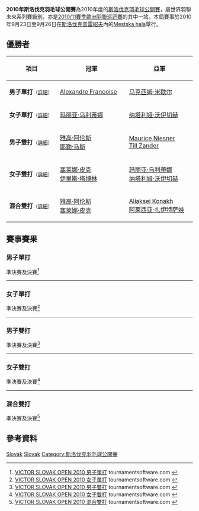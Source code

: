 {{noteTA|G1=Badminton}}
{{infobox badminton event
|name           = 2010年斯洛伐克羽毛球公開賽
|image          = 
|size           = 
|caption        =
|dates          = 2010年9月23日－9月26日
|number_edition = 
|level          = 4C
|prize_money    = 不設獎金
|location       = {{SVK}}[[普雷紹夫|普雷紹夫]]
|venue          = Mestska hala
|previous       = 2009年斯洛伐克羽毛球公開賽 
|next           = 2011年斯洛伐克羽毛球公開賽
}}
'''2010年斯洛伐克羽毛球公開賽'''為2010年度的[[斯洛伐克羽毛球公開賽|斯洛伐克羽毛球公開賽]]，屬世界羽聯未來系列賽級別，亦是[[2010/11賽季歐洲羽聯巡迴賽|2010/11賽季歐洲羽聯巡迴賽]]的其中一站。本屆賽事於2010年9月23日至9月26日在[[斯洛伐克|斯洛伐克]][[普雷紹夫|普雷紹夫]]內的[[Mestska_hala|Mestska hala]]舉行。

== 優勝者 ==
{| class=wikitable style="font-size:small"
!width="200"|項目
!width="250"|冠軍
!width="250"|亞軍
|-
|'''男子單打'''<small>（[[#男子單打|詳細]]）</small>
|{{flagicon|FRA}} [[Alexandre_Francoise|Alexandre Francoise]]
|{{flagicon|FRA}} [[马克西姆·米歇尔|马克西姆·米歇尔]]
|-
|'''女子單打'''<small>（[[#女子單打|詳細]]）</small>
|{{flagicon|UKR}} [[玛丽亚·乌利蒂娜|玛丽亚·乌利蒂娜]]
|{{flagicon|UKR}} [[纳塔利娅·沃伊切赫|纳塔利娅·沃伊切赫]]
|-
|'''男子雙打'''<small>（[[#男子雙打|詳細]]）</small>
|{{flagicon|NED}} [[雅高·阿伦斯|雅高·阿伦斯]]<br/>{{flagicon|NED}} [[耶勒·马斯|耶勒·马斯]]
|{{flagicon|GER}} [[Maurice_Niesner|Maurice Niesner]]<br/>{{flagicon|GER}} [[Till_Zander|Till Zander]]
|-
|'''女子雙打'''<small>（[[#女子雙打|詳細]]）</small>
|{{flagicon|NED}} [[塞莱娜·皮克|塞莱娜·皮克]]<br/>{{flagicon|NED}} [[伊里斯·塔博林|伊里斯·塔博林]]
|{{flagicon|UKR}} [[玛丽亚·乌利蒂娜|玛丽亚·乌利蒂娜]]<br/>{{flagicon|UKR}} [[纳塔利娅·沃伊切赫|纳塔利娅·沃伊切赫]]
|-
|'''混合雙打'''<small>（[[#混合雙打|詳細]]）</small>
|{{flagicon|NED}} [[雅高·阿伦斯|雅高·阿伦斯]]<br/>{{flagicon|NED}} [[塞莱娜·皮克|塞莱娜·皮克]]
|{{flagicon|BLR}} [[Aliaksei_Konakh|Aliaksei Konakh]]<br/>{{flagicon|BLR}} [[阿莱西亚·扎伊特萨娃|阿莱西亚·扎伊特萨娃]]
|}

== 賽事賽果 ==
=== 男子單打 ===
;準決賽及決賽<ref name="MS">[http://tournamentsoftware.com/sport/draw.aspx?id=20928751-221B-4FE4-A74A-C4C7FA95DB57&draw=2 VICTOR SLOVAK OPEN 2010 男子單打] tournamentsoftware.com {{en}}</ref>
{{4TeamBracket-Tennis3-v2
| team-width=200
| RD1-seed1=
| RD1-team1={{flagicon|FIN}} [[卡斯帕·莱希科伊宁|卡斯帕·莱希科伊宁]]
| RD1-score1-1=18
| RD1-score1-2=11
| RD1-score1-3=
| RD1-seed2=
| RD1-team2='''{{flagicon|FRA}} [[马克西姆·米歇尔|马克西姆·米歇尔]]
| RD1-score2-1='''21
| RD1-score2-2='''21
| RD1-score2-3=

| RD1-seed3=4
| RD1-team3={{flagicon|CZE}} [[帕维尔·弗洛里安|帕维尔·弗洛里安]]
| RD1-score3-1=15
| RD1-score3-2=11
| RD1-score3-3=
| RD1-seed4=Q
| RD1-team4='''{{flagicon|FRA}} [[Alexandre_Francoise|Alexandre Francoise]]
| RD1-score4-1='''21
| RD1-score4-2='''21
| RD1-score4-3=

| RD2-seed1=
| RD2-team1={{flagicon|FRA}} [[马克西姆·米歇尔|马克西姆·米歇尔]]
| RD2-score1-1='''21
| RD2-score1-2=17
| RD2-score1-3=22
| RD2-seed2=Q
| RD2-team2='''{{flagicon|FRA}} [[Alexandre_Francoise|Alexandre Francoise]]
| RD2-score2-1=18
| RD2-score2-2='''21
| RD2-score2-3='''21
}}
----

=== 女子單打 ===
;準決賽及決賽<ref name="WS">[http://tournamentsoftware.com/sport/draw.aspx?id=20928751-221B-4FE4-A74A-C4C7FA95DB57&draw=4 VICTOR SLOVAK OPEN 2010 女子單打] tournamentsoftware.com {{en}}</ref>
{{4TeamBracket-Tennis3-v2
| team-width=200
| RD1-seed1=8
| RD1-team1='''{{flagicon|UKR}} [[纳塔利娅·沃伊切赫|纳塔利娅·沃伊切赫]]
| RD1-score1-1='''21
| RD1-score1-2='''21
| RD1-score1-3=
| RD1-seed2=4
| RD1-team2={{flagicon|BLR}} [[阿莱西亚·扎伊特萨娃|阿莱西亚·扎伊特萨娃]]
| RD1-score2-1=16
| RD1-score2-2=17
| RD1-score2-3=

| RD1-seed3=6
| RD1-team3='''{{flagicon|UKR}} [[玛丽亚·乌利蒂娜|玛丽亚·乌利蒂娜]]
| RD1-score3-1='''21
| RD1-score3-2='''21
| RD1-score3-3=
| RD1-seed4=2
| RD1-team4={{flagicon|GRE}} [[安妮·哈尔德·延森|安妮·哈尔德·延森]]
| RD1-score4-1=16
| RD1-score4-2=12
| RD1-score4-3=

| RD2-seed1=8
| RD2-team1={{flagicon|UKR}} [[纳塔利娅·沃伊切赫|纳塔利娅·沃伊切赫]]
| RD2-score1-1=8
| RD2-score1-2=13
| RD2-score1-3=
| RD2-seed2=6
| RD2-team2='''{{flagicon|UKR}} [[玛丽亚·乌利蒂娜|玛丽亚·乌利蒂娜]]
| RD2-score2-1='''21
| RD2-score2-2='''21
| RD2-score2-3=
}}
----

=== 男子雙打 ===
;準決賽及決賽<ref name="MD">[http://tournamentsoftware.com/sport/draw.aspx?id=20928751-221B-4FE4-A74A-C4C7FA95DB57&draw=5 VICTOR SLOVAK OPEN 2010 男子雙打] tournamentsoftware.com {{en}}</ref>
{{4TeamBracket-Tennis3-v2
| team-width=200
| RD1-seed1=1
| RD1-team1='''{{flagicon|GER}} [[Maurice_Niesner|Maurice Niesner]]<br/> {{flagicon|GER}} [[Till_Zander|Till Zander]]
| RD1-score1-1='''21
| RD1-score1-2=22
| RD1-score1-3='''21
| RD1-seed2=
| RD1-team2={{flagicon|SWE}} [[Simon_Bergström|Simon Bergström]]<br/> {{flagicon|SWE}} [[帕特里克·伦德奎斯特|帕特里克·伦德奎斯特]]
| RD1-score2-1=15
| RD1-score2-2='''24
| RD1-score2-3=15

| RD1-seed3=
| RD1-team3={{flagicon|SWE}} [[Oscar_Kruse|Oscar Kruse]]<br/> {{flagicon|SWE}} [[约纳坦·努德|约纳坦·努德]]
| RD1-score3-1=16
| RD1-score3-2=12
| RD1-score3-3=
| RD1-seed4=2
| RD1-team4='''{{flagicon|NED}} [[雅高·阿伦斯|雅高·阿伦斯]]<br/> {{flagicon|NED}} [[耶勒·马斯|耶勒·马斯]]
| RD1-score4-1='''21
| RD1-score4-2='''21
| RD1-score4-3=

| RD2-seed1=1
| RD2-team1={{flagicon|GER}} [[Maurice_Niesner|Maurice Niesner]]<br/> {{flagicon|GER}} [[Till_Zander|Till Zander]]
| RD2-score1-1=18
| RD2-score1-2='''21
| RD2-score1-3=15
| RD2-seed2=2
| RD2-team2='''{{flagicon|NED}} [[雅高·阿伦斯|雅高·阿伦斯]]<br/> {{flagicon|NED}} [[耶勒·马斯|耶勒·马斯]]
| RD2-score2-1='''21
| RD2-score2-2=19
| RD2-score2-3='''21
}}
----

=== 女子雙打 ===
;準決賽及決賽<ref name="WD">[http://tournamentsoftware.com/sport/draw.aspx?id=20928751-221B-4FE4-A74A-C4C7FA95DB57&draw=6 VICTOR SLOVAK OPEN 2010 女子雙打] tournamentsoftware.com {{en}}</ref>
{{4TeamBracket-Tennis3-v2
| team-width=200
| RD1-seed1=1
| RD1-team1='''{{flagicon|NED}} [[塞莱娜·皮克|塞莱娜·皮克]]<br/> {{flagicon|NED}} [[伊里斯·塔博林|伊里斯·塔博林]]
| RD1-score1-1='''22
| RD1-score1-2='''21
| RD1-score1-3=
| RD1-seed2=
| RD1-team2={{flagicon|SWE}} [[路易丝·埃里克松|路易丝·埃里克松]]<br/> {{flagicon|SWE}} [[阿曼达·瓦林|阿曼达·瓦林]]
| RD1-score2-1=20
| RD1-score2-2=17
| RD1-score2-3=

| RD1-seed3=4
| RD1-team3={{flagicon|SVK}} [[莫妮卡·法松戈娃|莫妮卡·法松戈娃]]<br/> {{flagicon|CRO}} [[Petra_Petranović|Petra Petranović]]
| RD1-score3-1='''21
| RD1-score3-2='''21
| RD1-score3-3=
| RD1-seed4=2
| RD1-team4='''{{flagicon|UKR}} [[玛丽亚·乌利蒂娜|玛丽亚·乌利蒂娜]]<br/> {{flagicon|UKR}} [[纳塔利娅·沃伊切赫|纳塔利娅·沃伊切赫]]
| RD1-score4-1=9
| RD1-score4-2=16
| RD1-score4-3=

| RD2-seed1=1
| RD2-team1='''{{flagicon|NED}} [[塞莱娜·皮克|塞莱娜·皮克]]<br/> {{flagicon|NED}} [[伊里斯·塔博林|伊里斯·塔博林]]
| RD2-score1-1='''21
| RD2-score1-2='''21
| RD2-score1-3=
| RD2-seed2=2
| RD2-team2={{flagicon|UKR}} [[玛丽亚·乌利蒂娜|玛丽亚·乌利蒂娜]]<br/> {{flagicon|UKR}} [[纳塔利娅·沃伊切赫|纳塔利娅·沃伊切赫]]
| RD2-score2-1=10
| RD2-score2-2=18
| RD2-score2-3=
}}
----

=== 混合雙打 ===
;準決賽及決賽<ref name="XD">[http://tournamentsoftware.com/sport/draw.aspx?id=20928751-221B-4FE4-A74A-C4C7FA95DB57&draw=7 VICTOR SLOVAK OPEN 2010 混合雙打] tournamentsoftware.com {{en}}</ref>
{{4TeamBracket-Tennis3-v2
| team-width=200
| RD1-seed1=1
| RD1-team1='''{{flagicon|BLR}} [[Aliaksei_Konakh|Aliaksei Konakh]]<br/> {{flagicon|BLR}} [[阿莱西亚·扎伊特萨娃|阿莱西亚·扎伊特萨娃]]
| RD1-score1-1='''21
| RD1-score1-2=18
| RD1-score1-3='''26
| RD1-seed2=
| RD1-team2={{flagicon|NED}} [[耶勒·马斯|耶勒·马斯]]<br/> {{flagicon|NED}} [[伊里斯·塔博林|伊里斯·塔博林]]
| RD1-score2-1=19
| RD1-score2-2='''21
| RD1-score2-3=24

| RD1-seed3=4
| RD1-team3={{flagicon|CZE}} [[雅各布·比特曼|雅各布·比特曼]]<br/> {{flagicon|CZE}} [[阿尔泽比塔·巴索娃|阿尔泽比塔·巴索娃]]
| RD1-score3-1=16
| RD1-score3-2=15
| RD1-score3-3=
| RD1-seed4=2
| RD1-team4='''{{flagicon|NED}} [[雅高·阿伦斯|雅高·阿伦斯]]<br/> {{flagicon|NED}} [[塞莱娜·皮克|塞莱娜·皮克]]
| RD1-score4-1='''21
| RD1-score4-2='''21
| RD1-score4-3=

| RD2-seed1=1
| RD2-team1={{flagicon|BLR}} [[Aliaksei_Konakh|Aliaksei Konakh]]<br/> {{flagicon|BLR}} [[阿莱西亚·扎伊特萨娃|阿莱西亚·扎伊特萨娃]]
| RD2-score1-1=15
| RD2-score1-2=14
| RD2-score1-3=
| RD2-seed2=2
| RD2-team2='''{{flagicon|NED}} [[雅高·阿伦斯|雅高·阿伦斯]]<br/> {{flagicon|NED}} [[塞莱娜·皮克|塞莱娜·皮克]]
| RD2-score2-1='''21
| RD2-score2-2='''21
| RD2-score2-3=
}}

== 參考資料 ==
{{Reflist}}

[[Category:2010年世界羽聯未來系列賽|Slovak]]
[[Category:2010/11賽季歐洲羽聯巡迴賽|Slovak]]
[[Category:斯洛伐克羽毛球公開賽|Category:斯洛伐克羽毛球公開賽]]